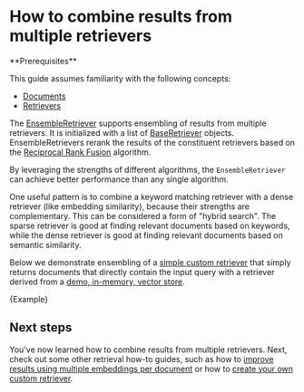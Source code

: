 # How to combine results from multiple retrievers

<Info>
**Prerequisites**


This guide assumes familiarity with the following concepts:

- [Documents](https://api.js.langchain.com/classes/_langchain_core.documents.Document.html)
- [Retrievers](/oss/javascript/concepts/retrievers)

</Info>

The [EnsembleRetriever](https://api.js.langchain.com/classes/langchain.retrievers_ensemble.EnsembleRetriever.html) supports ensembling of results from multiple retrievers. It is initialized with a list of [BaseRetriever](https://api.js.langchain.com/classes/langchain_core.retrievers.BaseRetriever.html) objects. EnsembleRetrievers rerank the results of the constituent retrievers based on the [Reciprocal Rank Fusion](https://plg.uwaterloo.ca/~gvcormac/cormacksigir09-rrf.pdf) algorithm.

By leveraging the strengths of different algorithms, the `EnsembleRetriever` can achieve better performance than any single algorithm.

One useful pattern is to combine a keyword matching retriever with a dense retriever (like embedding similarity), because their strengths are complementary. This can be considered a form of "hybrid search". The sparse retriever is good at finding relevant documents based on keywords, while the dense retriever is good at finding relevant documents based on semantic similarity.

Below we demonstrate ensembling of a [simple custom retriever](/oss/javascript/how-to/custom_retriever/) that simply returns documents that directly contain the input query with a retriever derived from a [demo, in-memory, vector store](https://api.js.langchain.com/classes/langchain.vectorstores_memory.MemoryVectorStore.html).


<CodeBlock language="typescript">{Example}</CodeBlock>

## Next steps

You've now learned how to combine results from multiple retrievers.
Next, check out some other retrieval how-to guides, such as how to [improve results using multiple embeddings per document](/oss/javascript/how-to/multi_vector)
or how to [create your own custom retriever](/oss/javascript/how-to/custom_retriever).

